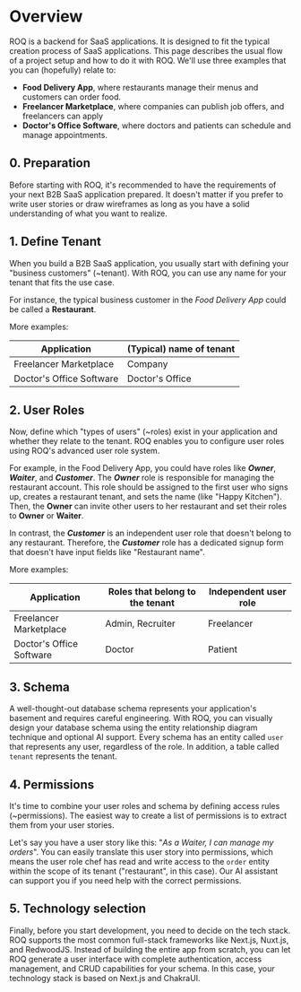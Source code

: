 
# Overview

ROQ is a backend for SaaS applications. It is designed to fit the typical creation process of SaaS applications. This page describes the usual flow of a project setup and how to do it with ROQ. We'll use three examples that you can (hopefully) relate to:

* **Food Delivery App**, where restaurants manage their menus and customers can order food.
* **Freelancer Marketplace**, where companies can publish job offers, and freelancers can apply
* **Doctor's Office Software**, where doctors and patients can schedule and manage appointments.

## 0. Preparation

Before starting with ROQ, it's recommended to have the requirements of your next B2B SaaS application prepared. It doesn't matter if you prefer to write user stories or draw wireframes as long as you have a solid understanding of what you want to realize.

## 1. Define Tenant

When you build a B2B SaaS application, you usually start with defining your "business customers" (~tenant). With ROQ, you can use any name for your tenant that fits the use case.

For instance, the typical business customer in the _Food Delivery App_ could be called a **Restaurant**.

More examples:

| Application              | (Typical) name of tenant |
|--------------------------|--------------------------|
| Freelancer Marketplace   | Company                  |
| Doctor's Office Software | Doctor's Office          |

## 2. User Roles

Now, define which "types of users" (~roles) exist in your application and whether they relate to the tenant. ROQ enables you to configure user roles using ROQ's advanced user role system.

For example, in the Food Delivery App, you could have roles like **_Owner_**, **_Waiter_**, and **_Customer_**. The **_Owner_** role is responsible for managing the restaurant account. This role should be assigned to the first user who signs up, creates a restaurant tenant, and sets the name (like "Happy Kitchen"). Then, the **Owner** can invite other users to her restaurant and set their roles to **Owner** or **Waiter**.

In contrast, the **_Customer_** is an independent user role that doesn't belong to any restaurant. Therefore, the **_Customer_** role has a dedicated signup form that doesn't have input fields like "Restaurant name".

More examples:

| Application              | Roles that belong to the tenant | Independent user role |
|--------------------------|---------------------------------|------------------------|
| Freelancer Marketplace   | Admin, Recruiter                | Freelancer             |
| Doctor's Office Software | Doctor                          | Patient                |

## 3. Schema

A well-thought-out database schema represents your application's basement and requires careful engineering. With ROQ, you can visually design your database schema using the entity relationship diagram technique and optional AI support.
Every schema has an entity called `user` that represents any user, regardless of the role. In addition, a table
called `tenant` represents the tenant.

[//]: # (TODO show example schemas)

## 4. Permissions

It's time to combine your user roles and schema by defining access rules (~permissions). The easiest way to create a list of permissions is to extract them from your user stories.

Let's say you have a user story like this: "_As a Waiter, I can manage my orders_". You can easily translate this user story into permissions, which means the user role chef has read and write access to the `order` entity within the scope of its tenant ("restaurant", in this case). Our AI assistant can support you if you need help with the correct permissions.

[//]: # (TODO show screenshot from AI Assistant)

## 5. Technology selection

Finally, before you start development, you need to decide on the tech stack. ROQ supports the most common full-stack frameworks like Next.js, Nuxt.js, and RedwoodJS. Instead of building the entire app from scratch, you can let ROQ generate a user interface with complete authentication, access management, and CRUD capabilities for your schema. In this case, your technology stack is based on Next.js and ChakraUI.